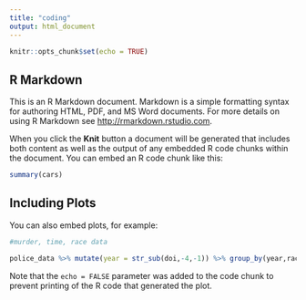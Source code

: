 ```yaml
---
title: "coding"
output: html_document
---
```


```r
knitr::opts_chunk$set(echo = TRUE)
```

## R Markdown

This is an R Markdown document. Markdown is a simple formatting syntax for authoring HTML, PDF, and MS Word documents. For more details on using R Markdown see <http://rmarkdown.rstudio.com>.

When you click the **Knit** button a document will be generated that includes both content as well as the output of any embedded R code chunks within the document. You can embed an R code chunk like this:

```r
summary(cars)
```

## Including Plots

You can also embed plots, for example:

```r
#murder, time, race data 

police_data %>% mutate(year = str_sub(doi,-4,-1)) %>% group_by(year,race) %>% count(year) %>% ggplot(police_data, aes(x = year, fill = race)) + geom_histogra()
```

Note that the `echo = FALSE` parameter was added to the code chunk to prevent printing of the R code that generated the plot.
